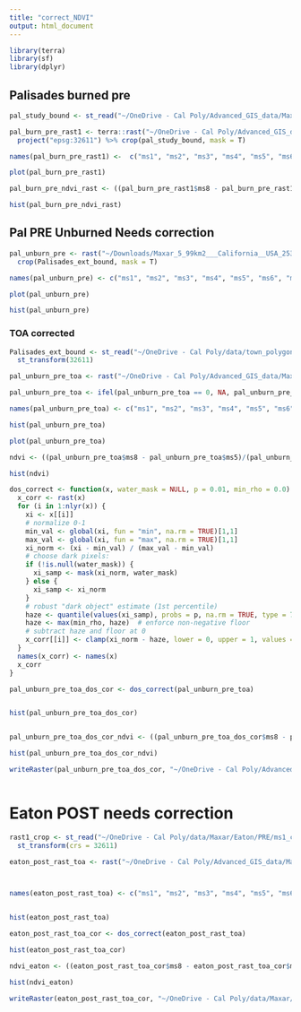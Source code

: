 ```yaml
---
title: "correct_NDVI"
output: html_document
---
```


```r
library(terra)
library(sf)
library(dplyr)

```

## Palisades burned pre

```r

pal_study_bound <- st_read("~/OneDrive - Cal Poly/Advanced_GIS_data/Maxar/Palisades/Palisades_pre/GIS_FILES/016569561010_01_ORDER_SHAPE.shp") %>% st_transform(crs = 32611)

pal_burn_pre_rast1 <- terra::rast("~/OneDrive - Cal Poly/Advanced_GIS_data/Maxar/Palisades/Palisades_pre/Multi_spec/24OCT20184323-M3DS-016569561010_01_P001.TIF") %>% 
  project("epsg:32611") %>% crop(pal_study_bound, mask = T)

names(pal_burn_pre_rast1) <-  c("ms1", "ms2", "ms3", "ms4", "ms5", "ms6", "ms7", "ms8")

plot(pal_burn_pre_rast1)

```




```r

pal_burn_pre_ndvi_rast <- ((pal_burn_pre_rast1$ms8 - pal_burn_pre_rast1$ms5)/(pal_burn_pre_rast1$ms8 + pal_burn_pre_rast1$ms5)) 

hist(pal_burn_pre_ndvi_rast)

```


## Pal PRE Unburned Needs correction

```r

pal_unburn_pre <- rast("~/Downloads/Maxar_5_99km2___California__USA_25318O6E-1_DAY_California-USA (1)/200008990764_01/200008990764_01_P001_MUL/24OCT20184322-M2AS-200008990764_01_P001.TIF") %>% 
  crop(Palisades_ext_bound, mask = T)

names(pal_unburn_pre) <- c("ms1", "ms2", "ms3", "ms4", "ms5", "ms6", "ms7", "ms8")

plot(pal_unburn_pre)


```

```r

hist(pal_unburn_pre)


```



### TOA corrected

```r
Palisades_ext_bound <- st_read("~/OneDrive - Cal Poly/data/town_polygons/pal_external.shp") %>%
  st_transform(32611)

pal_unburn_pre_toa <- rast("~/OneDrive - Cal Poly/Advanced_GIS_data/Maxar/Palisades/Palisades_pre/Multi_spec/24OCT20184322-M2AS-200008990764_01_P001_TOA.TIF")

pal_unburn_pre_toa <- ifel(pal_unburn_pre_toa == 0, NA, pal_unburn_pre_toa)

names(pal_unburn_pre_toa) <- c("ms1", "ms2", "ms3", "ms4", "ms5", "ms6", "ms7", "ms8")

hist(pal_unburn_pre_toa)

```


```r


plot(pal_unburn_pre_toa)

ndvi <- ((pal_unburn_pre_toa$ms8 - pal_unburn_pre_toa$ms5)/(pal_unburn_pre_toa$ms8 + pal_unburn_pre_toa$ms5)) 

hist(ndvi)

```


```r

dos_correct <- function(x, water_mask = NULL, p = 0.01, min_rho = 0.0) {
  x_corr <- rast(x)
  for (i in 1:nlyr(x)) {
    xi <- x[[i]]
    # normalize 0-1
    min_val <- global(xi, fun = "min", na.rm = TRUE)[1,1]
    max_val <- global(xi, fun = "max", na.rm = TRUE)[1,1]
    xi_norm <- (xi - min_val) / (max_val - min_val)
    # choose dark pixels:
    if (!is.null(water_mask)) {
      xi_samp <- mask(xi_norm, water_mask)
    } else {
      xi_samp <- xi_norm
    }
    # robust "dark object" estimate (1st percentile)
    haze <- quantile(values(xi_samp), probs = p, na.rm = TRUE, type = 7)
    haze <- max(min_rho, haze)  # enforce non-negative floor
    # subtract haze and floor at 0
    x_corr[[i]] <- clamp(xi_norm - haze, lower = 0, upper = 1, values = TRUE)
  }
  names(x_corr) <- names(x)
  x_corr
}

```



```r

pal_unburn_pre_toa_dos_cor <- dos_correct(pal_unburn_pre_toa)


hist(pal_unburn_pre_toa_dos_cor)



```


```r

pal_unburn_pre_toa_dos_cor_ndvi <- ((pal_unburn_pre_toa_dos_cor$ms8 - pal_unburn_pre_toa_dos_cor$ms5)/(pal_unburn_pre_toa_dos_cor$ms8 + pal_unburn_pre_toa_dos_cor$ms5)) 

hist(pal_unburn_pre_toa_dos_cor_ndvi)
```

```r

writeRaster(pal_unburn_pre_toa_dos_cor, "~/OneDrive - Cal Poly/Advanced_GIS_data/Maxar/Palisades/Palisades_pre/Multi_spec/24OCT20184322-M2AS-200008990764_01_P001_TOA_cor.TIF", overwrite = T)



```



# Eaton POST needs correction

```r

rast1_crop <- st_read("~/OneDrive - Cal Poly/data/Maxar/Eaton/PRE/ms1_crop.shp") %>% 
  st_transform(crs = 32611)

eaton_post_rast_toa <- rast("~/OneDrive - Cal Poly/Advanced_GIS_data/Maxar/Eaton/POST/Multi-spec/200007937065_01_200007937065_01_P001_MUL_25JAN14183036-M2AS-200007937065_01_P001_TOA.TIF") %>% crop(rast1_crop[3,], mask = T)



names(eaton_post_rast_toa) <- c("ms1", "ms2", "ms3", "ms4", "ms5", "ms6", "ms7", "ms8")


hist(eaton_post_rast_toa)

```


```r

eaton_post_rast_toa_cor <- dos_correct(eaton_post_rast_toa)

hist(eaton_post_rast_toa_cor)

```



```r

ndvi_eaton <- ((eaton_post_rast_toa_cor$ms8 - eaton_post_rast_toa_cor$ms5)/(eaton_post_rast_toa_cor$ms8 + eaton_post_rast_toa_cor$ms5)) 

hist(ndvi_eaton)


```


```r


writeRaster(eaton_post_rast_toa_cor, "~/OneDrive - Cal Poly/data/Maxar/Eaton/POST/200007937065_01_200007937065_01_P001_MUL_25JAN14183036-M2AS-200007937065_01_P001_TOA_cor.TIF", overwrite = T)

```

